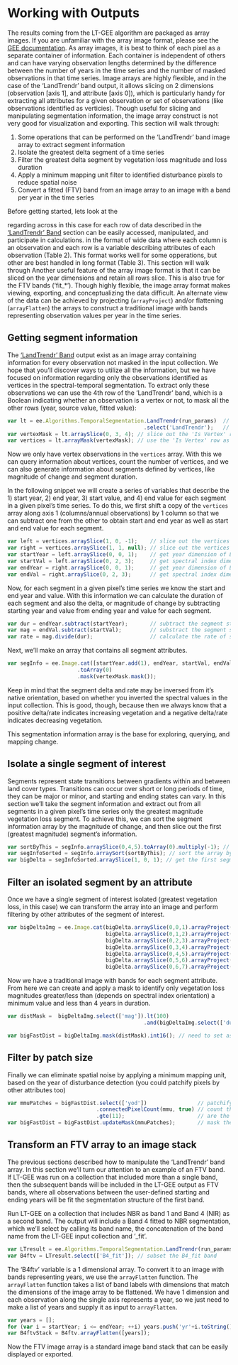 # Working with Outputs

The results coming from the LT-GEE algorithm are packaged as array images. If you are unfamiliar with the array image format, please see the [GEE documentation](https://developers.google.com/earth-engine/arrays_intro). As array images, it is best to think of each pixel as a separate container of information. Each container is independent of others and can have varying observation lengths determined by the difference between the number of years in the time series and the number of masked observations in that time series. Image arrays are highly flexible, and in the case of the 'LandTrendr' band output, it allows slicing on 2 dimensions (observation [axis 1], and attribute [axis 0]), which is particularly handy for extracting all attributes for a given observation or set of observations (like observations identified as verticies). Though useful for slicing and manipulating segmentation information, the image array construct is not very good for visualization and exporting. This section will walk through:
  
1. Some operations that can be performed on the 'LandTrendr' band image array to extract segment information
2. Isolate the greatest delta segment of a time series
3. Filter the greatest delta segment by vegetation loss magnitude and loss duration 
4. Apply a minimum mapping unit filter to identified disturbance pixels to reduce spatial noise 
5. Convert a fitted (FTV) band from an image array to an image with a band per year in the time series

Before getting started, lets look at the 


regarding across  in this case for each row of data described in the ['LandTrendr' Band](#landtrendrBand) section can be easily accessed, manipulated, and participate in calculations.  in the format of wide data where each column is an observation and each row is a variable describing attributes of each observation (Table 2). This format works well for some opperations, but other are best handled in long format (Table 3). This section will walk through   Another useful feature of the array image format is that it can be sliced on the year dimensions and retain all rows slice.   This is also true for the FTV bands ('fit_*'). Though highly flexible, the image array format makes viewing, exporting, and conceptualizing the data difficult. An alternate view of the data can be achieved by projecting (`arrayProject`) and/or flattening (`arrayFlatten`) the arrays to construct a traditional image with bands representing observation values per year in the time series.
  
## Getting segment information
  
The ['LandTrendr' Band](#landtrendrBand) output exist as an image array containing information for every observation not masked in the input collection. We hope that you'll discover ways to utilize all the information, but we have focused on information regarding only the observations identified as vertices in the spectral-temporal segmentation. To extract only these observations we can use the 4th row of the 'LandTrendr' band, which is a Boolean indicating whether an observation is a vertex or not, to mask all the other rows (year, source value, fitted value):
    
```javascript
var lt = ee.Algorithms.TemporalSegmentation.LandTrendr(run_params)  // run LandTrendr spectral temporal segmentation algorithm
                                           .select('LandTrendr');   // select the LandTrendr band
var vertexMask = lt.arraySlice(0, 3, 4); // slice out the 'Is Vertex' row - yes(1)/no(0)
var vertices = lt.arrayMask(vertexMask); // use the 'Is Vertex' row as a mask for all rows
```
    
Now we only have vertex observations in the `vertices` array. With this we can query information about vertices, count the number of vertices, and we can also generate information about segments defined by vertices, like magnitude of change and segment duration. 
    
In the following snippet we will create a series of variables that describe the 1) start year, 2) end year, 3) start value, and 4) end value for each segment in a given pixel's time series. To do this, we first shift a copy of the `vertices` array along axis 1 (columns/annual observations) by 1 column so that we can subtract one from the other to obtain start and end year as well as start and end value for each segment.  

```javascript
var left = vertices.arraySlice(1, 0, -1);    // slice out the vertices as the start of segments
var right = vertices.arraySlice(1, 1, null); // slice out the vertices as the end of segments
var startYear = left.arraySlice(0, 0, 1);    // get year dimension of LT data from the segment start vertices
var startVal = left.arraySlice(0, 2, 3);     // get spectral index dimension of LT data from the segment start vertices
var endYear = right.arraySlice(0, 0, 1);     // get year dimension of LT data from the segment end vertices 
var endVal = right.arraySlice(0, 2, 3);      // get spectral index dimension of LT data from the segment end vertices
```

Now, for each segment in a given pixel's time series we know the start and end year and value. With this information we can calculate the duration of each segment and also the delta, or magnitude of change by subtracting starting year and value from ending year and value for each segment.

```javascript
var dur = endYear.subtract(startYear);       // subtract the segment start year from the segment end year to calculate the duration of segments 
var mag = endVal.subtract(startVal);         // substract the segment start index value from the segment end index value to calculate the delta of segments
var rate = mag.divide(dur);                  // calculate the rate of spectral change
```

Next, we'll make an array that contains all segment attributes. 

```javascript
var segInfo = ee.Image.cat([startYear.add(1), endYear, startVal, endVal, mag, dur, rate])
                      .toArray(0)
                      .mask(vertexMask.mask());
```

Keep in mind that the segment delta and rate may be inversed from it's native orientation, based on whether you inverted the spectral values in the input collection. This is good, though, because then we always know that a positive delta/rate indicates increasing vegetation and a negative delta/rate indicates decreasing vegetation.

This segmentation information array is the base for exploring, querying, and mapping change.

## Isolate a single segment of interest

Segments represent state transitions between gradients within and between land cover types. Transitions can occur over short or long periods of time, they can be major or minor, and starting and ending states can vary. In this section we'll take the segment information and extract out from all segments in a given pixel's time series only the greatest magnitude vegetation loss segment. To achieve this, we can sort the segment information array by the magnitude of change, and then slice out the first (greatest magnitude) segment's information.

```javascript
var sortByThis = segInfo.arraySlice(0,4,5).toArray(0).multiply(-1); // need to flip the delta here, since arraySort is working by ascending order
var segInfoSorted = segInfo.arraySort(sortByThis); // sort the array by magnitude
var bigDelta = segInfoSorted.arraySlice(1, 0, 1); // get the first segment in the sorted array (greatest magnitude vegetation loss segment)
```

## Filter an isolated segment by an attribute

Once we have a single segment of interest isolated (greatest vegetation loss, in this case) we can transform the array into an image and perform filtering by other attributes of the segment of interest.

```javascript
var bigDeltaImg = ee.Image.cat(bigDelta.arraySlice(0,0,1).arrayProject([1]).arrayFlatten([['yod']]),
                               bigDelta.arraySlice(0,1,2).arrayProject([1]).arrayFlatten([['endYr']]),
                               bigDelta.arraySlice(0,2,3).arrayProject([1]).arrayFlatten([['startVal']]).multiply(distDir),
                               bigDelta.arraySlice(0,3,4).arrayProject([1]).arrayFlatten([['endVal']]).multiply(distDir),
                               bigDelta.arraySlice(0,4,5).arrayProject([1]).arrayFlatten([['mag']]).multiply(distDir),
                               bigDelta.arraySlice(0,5,6).arrayProject([1]).arrayFlatten([['dur']]),
                               bigDelta.arraySlice(0,6,7).arrayProject([1]).arrayFlatten([['rate']]).multiply(distDir));
```

Now we have a traditional image with bands for each segment attribute. From here we can create and apply a mask to identify only vegetation loss magnitudes greater/less than (depends on spectral index orientation) a minimum value and less than 4 years in duration.

```javascript
var distMask =  bigDeltaImg.select(['mag']).lt(100)
                                           .and(bigDeltaImg.select(['dur']).lt(4));

var bigFastDist = bigDeltaImg.mask(distMask).int16(); // need to set as int16 bit to use connectedPixelCount for minimum mapping unit filter
```

## Filter by patch size

Finally we can eliminate spatial noise by applying a minimum mapping unit, based on the year of disturbance detection (you could patchify pixels by other attributes too)

```javascript
var mmuPatches = bigFastDist.select(['yod'])                // patchify based on disturbances having the same year of detection
                            .connectedPixelCount(mmu, true) // count the number of pixel in a candidate patch
                            .gte(11);                       // are the the number of pixels per candidate patch greater than user-defined minimum mapping unit?
var bigFastDist = bigFastDist.updateMask(mmuPatches);       // mask the pixels/patches that are less than minimum mapping unit
```

## Transform an FTV array to an image stack

The previous sections described how to manipulate the 'LandTrendr' band array. In this section we'll turn our attention to an example of an FTV band. If LT-GEE was run on a collection that included more than a single band, then the subsequent bands will be included in the LT-GEE output as FTV bands, where all observations between the user-defined starting and ending years will be fit the segmentation structure of the first band.  

Run LT-GEE on a collection that includes NBR as band 1 and Band 4 (NIR) as a second band. The output will include a Band 4 fitted to NBR segmentation, which we'll select by calling its band name, the concatenation of the band name from the LT-GEE input collection and '_fit'. 

```javascript
var LTresult = ee.Algorithms.TemporalSegmentation.LandTrendr(run_params); // run LT-GEE
var B4ftv = LTresult.select(['B4_fit']); // subset the B4_fit band
```

The 'B4ftv' variable is a 1 dimensional array. To convert it to an image with bands representing years, we use the `arrayFlatten` function. The `arrayFlatten` function takes a list of band labels with dimensions that match the dimensions of the image array to be flattened. We have 1 dimension and each observation along the single axis represents a year, so we just need to make a list of years and supply it as input to `arrayFlatten`.  

```javascript
var years = [];                                                           // make an empty array to hold year band names
for (var i = startYear; i <= endYear; ++i) years.push('yr'+i.toString()); // fill the array with years from the startYear to the endYear and convert them to string
var B4ftvStack = B4ftv.arrayFlatten([years]);                             // flatten this out into bands, assigning the year as the band name
```

Now the FTV image array is a standard image band stack that can be easily displayed or exported.

